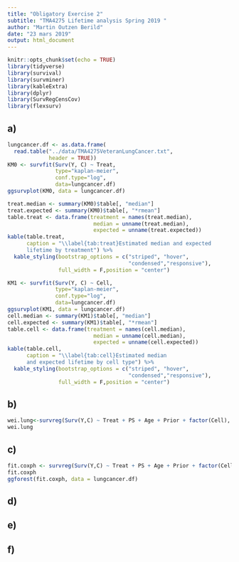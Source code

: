 ```yaml
---
title: "Obligatory Exercise 2"
subtitle: "TMA4275 Lifetime analysis Spring 2019 "
author: "Martin Outzen Berild"
date: "23 mars 2019"
output: html_document
---
```


```r
knitr::opts_chunk$set(echo = TRUE)
library(tidyverse)
library(survival)
library(survminer)
library(kableExtra)
library(dplyr)
library(SurvRegCensCov)
library(flexsurv)
```
## a)
```r
lungcancer.df <- as.data.frame(
  read.table("../data/TMA4275VeteranLungCancer.txt", 
             header = TRUE))
KM0 <- survfit(Surv(Y, C) ~ Treat,  
               type="kaplan-meier", 
               conf.type="log", 
               data=lungcancer.df)
ggsurvplot(KM0, data = lungcancer.df)

treat.median <- summary(KM0)$table[, "median"]
treat.expected <- summary(KM0)$table[, "*rmean"]
table.treat <- data.frame(treatment = names(treat.median),
                           median = unname(treat.median),
                           expected = unname(treat.expected))
kable(table.treat,
      caption = "\\label{tab:treat}Estimated median and expected 
      lifetime by treatment") %>% 
  kable_styling(bootstrap_options = c("striped", "hover", 
                                      "condensed","responsive"),
                full_width = F,position = "center")
```
```r
KM1 <- survfit(Surv(Y, C) ~ Cell,  
               type="kaplan-meier", 
               conf.type="log", 
               data=lungcancer.df)
ggsurvplot(KM1, data = lungcancer.df)
cell.median <- summary(KM1)$table[, "median"]
cell.expected <- summary(KM1)$table[, "*rmean"]
table.cell <- data.frame(treatment = names(cell.median),
                           median = unname(cell.median),
                           expected = unname(cell.expected))
kable(table.cell,
      caption = "\\label{tab:cell}Estimated median 
      and expected lifetime by cell type") %>% 
  kable_styling(bootstrap_options = c("striped", "hover",
                                      "condensed","responsive"),
                full_width = F,position = "center")
```
## b)
```r
wei.lung<-survreg(Surv(Y,C) ~ Treat + PS + Age + Prior + factor(Cell), data = lungcancer.df, dist = "weibull")
wei.lung
```
## c)
```r
fit.coxph <- survreg(Surv(Y,C) ~ Treat + PS + Age + Prior + factor(Cell), data = lungcancer.df, dist = "weibull")
fit.coxph
ggforest(fit.coxph, data = lungcancer.df)
```

## d)

## e)

## f)

